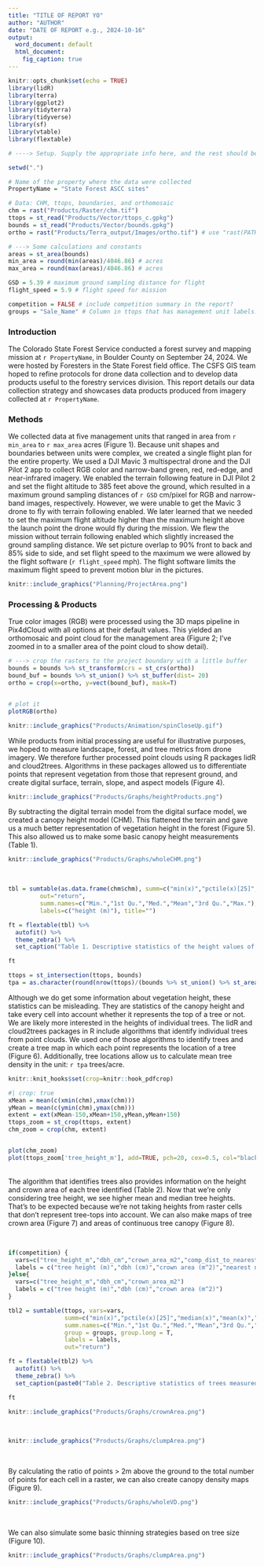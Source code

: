 ```yaml
---
title: "TITLE OF REPORT YO"
author: "AUTHOR"
date: "DATE OF REPORT e.g., 2024-10-16"
output:
  word_document: default
  html_document:
    fig_caption: true
---
```


```r
knitr::opts_chunk$set(echo = TRUE)
library(lidR)
library(terra)
library(ggplot2)
library(tidyterra)
library(tidyverse)
library(sf)
library(vtable)
library(flextable)

# ----> Setup. Supply the appropriate info here, and the rest should be automatic.

setwd(".")

# Name of the property where the data were collected
PropertyName = "State Forest ASCC sites"

# Data: CHM, ttops, boundaries, and orthomosaic
chm = rast("Products/Raster/chm.tif")
ttops = st_read("Products/Vector/ttops_c.gpkg")
bounds = st_read("Products/Vector/bounds.gpkg")
ortho = rast("Products/Terra_output/Images/ortho.tif") # use "rast(PATH)" if you have an ortho, "NULL" if not.

# ---> Some calculations and constants
areas = st_area(bounds)
min_area = round(min(areas)/4046.86) # acres
max_area = round(max(areas)/4046.86) # acres

GSD = 5.39 # maximum ground sampling distance for flight
flight_speed = 5.9 # flight speed for mission

competition = FALSE # include competition summary in the report?
groups = "Sale_Name" # Column in ttops that has management unit labels.
```

### Introduction

The Colorado State Forest Service conducted a forest survey and mapping mission at `r PropertyName`, in Boulder County on September 24, 2024. We were hosted by Foresters in the State Forest field office. The CSFS GIS team hoped to refine protocols for drone data collection and to develop data products useful to the forestry services division. This report details our data collection strategy and showcases data products produced from imagery collected at `r PropertyName`.

### Methods

We collected data at five management units that ranged in area from `r min_area` to `r max_area` acres (Figure 1). Because unit shapes and boundaries between units were complex, we created a single flight plan for the entire property. We used a DJI Mavic 3 multispectral drone and the DJI Pilot 2 app to collect RGB color and narrow-band green, red, red-edge, and near-infrared imagery. We enabled the terrain following feature in DJI Pilot 2 and set the flight altitude to 385 feet above the ground, which resulted in a maximum ground sampling distances of `r GSD` cm/pixel for RGB and narrow-band images, respectively. However, we were unable to get the Mavic 3 drone to fly with terrain following enabled. We later learned that we needed to set the maximum flight altitude higher than the maximum height above the launch point the drone would fly during the mission. We flew the mission without terrain following enabled which slightly increased the ground sampling distance. We set picture overlap to 90% front to back and 85% side to side, and set flight speed to the maximum we were allowed by the flight software (`r flight_speed` mph). The flight software limits the maximum flight speed to prevent motion blur in the pictures.
  
```r
knitr::include_graphics("Planning/ProjectArea.png")
```
  
### Processing & Products

True color images (RGB) were processed using the 3D maps pipeline in Pix4dCloud with all options at their default values. This yielded an orthomosaic and point cloud for the management area (Figure 2; I've zoomed in to a smaller area of the point cloud to show detail).

```r

# ---> crop the rasters to the project boundary with a little buffer
bounds = bounds %>% st_transform(crs = st_crs(ortho))
bound_buf = bounds %>% st_union() %>% st_buffer(dist= 20)
ortho = crop(x=ortho, y=vect(bound_buf), mask=T)


# plot it
plotRGB(ortho)
```

```r
knitr::include_graphics("Products/Animation/spinCloseUp.gif")
```

While products from initial processing are useful for illustrative purposes, we hoped to measure landscape, forest, and tree metrics from drone imagery. We therefore further processed point clouds using R packages lidR and cloud2trees. Algorithms in these packages allowed us to differentiate points that represent vegetation from those that represent ground, and create digital surface, terrain, slope, and aspect models (Figure 4).  
  
```r
knitr::include_graphics("Products/Graphs/heightProducts.png")
```
  

By subtracting the digital terrain model from the digital surface model, we created a canopy height model (CHM). This flattened the terrain and gave us a much better representation of vegetation height in the forest (Figure 5). This also allowed us to make some basic canopy height measurements (Table 1).  
  
```r
knitr::include_graphics("Products/Graphs/wholeCHM.png")
```
  
<br>

```r

tbl = sumtable(as.data.frame(chm$chm), summ=c("min(x)","pctile(x)[25]","median(x)","mean(x)","pctile(x)[75]","max(x)"),
         out="return",
         summ.names=c("Min.","1st Qu.","Med.","Mean","3rd Qu.","Max."), 
         labels=c("height (m)"), title="")

ft = flextable(tbl) %>% 
  autofit() %>% 
  theme_zebra() %>% 
  set_caption("Table 1. Descriptive statistics of the height values of raster cells with height > 2 m at Pinecliffe.")

ft
```
```r
ttops = st_intersection(ttops, bounds)
tpa = as.character(round(nrow(ttops)/(bounds %>% st_union() %>% st_area()/4046.856)))
```
Although we do get some information about vegetation height, these statistics can be misleading. They are statistics of the canopy height and take every cell into account whether it represents the top of a tree or not. We are likely more interested in the heights of individual trees. The lidR and cloud2trees packages in R include algorithms that identify individual trees from point clouds. We used one of those algorithms to identify trees and create a tree map in which each point represents the location of a tree (Figure 6). Additionally, tree locations allow us to calculate mean tree density in the unit: `r tpa` trees/acre.

```r
knitr::knit_hooks$set(crop=knitr::hook_pdfcrop)
```
```r
#| crop: true
xMean = mean(c(xmin(chm),xmax(chm)))
yMean = mean(c(ymin(chm),ymax(chm)))
extent = ext(xMean-150,xMean+150,yMean,yMean+150)
ttops_zoom = st_crop(ttops, extent)
chm_zoom = crop(chm, extent)


plot(chm_zoom)
plot(ttops_zoom['tree_height_m'], add=TRUE, pch=20, cex=0.5, col="black")
```
  
<br>
The algorithm that identifies trees also provides information on the height and crown area of each tree identified (Table 2). Now that we’re only considering tree height, we see higher mean and median tree heights. That’s to be expected because we’re not taking heights from raster cells that don’t represent tree-tops into account. We can also make maps of tree crown area (Figure 7) and areas of continuous tree canopy (Figure 8).
  
<br>
  
```r

if(competition) {
  vars=c("tree_height_m","dbh_cm","crown_area_m2","comp_dist_to_nearest_m")
  labels = c("tree height (m)","dbh (cm)","crown area (m^2)","nearest neighbor (m)")
}else{
  vars=c("tree_height_m","dbh_cm","crown_area_m2")
  labels = c("tree height (m)","dbh (cm)","crown area (m^2)")
}

tbl2 = sumtable(ttops, vars=vars,
                summ=c("min(x)","pctile(x)[25]","median(x)","mean(x)","pctile(x)[75]","max(x)"),
                summ.names=c("Min.","1st Qu.","Med.","Mean","3rd Qu.","Max."),
                group = groups, group.long = T,
                labels = labels, 
                out="return")

ft = flextable(tbl2) %>% 
  autofit() %>% 
  theme_zebra() %>% 
  set_caption(paste0("Table 2. Descriptive statistics of trees measured using photogrammetric point clouds at ",PropertyName,"."))

ft
```
```r
knitr::include_graphics("Products/Graphs/crownArea.png")
```
  
<br>

```r
knitr::include_graphics("Products/Graphs/clumpArea.png")
```
  
<br>   

By calculating the ratio of points > 2m above the ground to the total number of points for each cell in a raster, we can also create canopy density maps (Figure 9). 
  
```r
knitr::include_graphics("Products/Graphs/wholeVD.png")
```
  
<br>
   
We can also simulate some basic thinning strategies based on tree size (Figure 10).
  
```r
knitr::include_graphics("Products/Graphs/clumpArea.png")
```

   
   